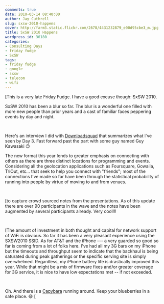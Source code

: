 ```yaml
---
comments: true
date: 2010-03-14 08:40:00
author: Jay Cuthrell
slug: sxsw-2010-happens
cover: http://farm3.static.flickr.com/2678/4431232879_e00d95cbe3_m.jpg
title: SxSW 2010 Happens
wordpress_id: 30180
categories:
- Consulting Days
- friday fudge
- SxSW
tags:
- friday fudge
- google
- sxsw
- telecom
- wifi
---
```


[This is a very late Friday Fudge.  I have a good excuse though: SxSW 2010.




SxSW 2010 has been a blur so far.  The blur is a wonderful one filled with more new people than prior years and a cast of familiar faces peppering events by day and night.




 




Here's an interview I did with [Downloadsquad](http://www.downloadsquad.com/2010/03/15/dls-sxsw-three-views-of-sxsw/) that summarizes what I've seen by Day 3.  Fast forward past the part with some guy named Guy Kawasaki :wink:










The new format this year lends to greater emphasis on connecting with others as there are three distinct locations for programming and events.  Considering all the geolocation applications such as Foursquare, Gowalla, TriOut, etc... that seek to help you connect with "friends"; most of the connections I've made so far have been through the statistical probability of running into people by virtue of moving to and from venues.




 




[to capture crowd sourced notes from the presentations. As of this update there are over 90 participants in the wave and the notes have been augmented by several participants already.  Very cool!!!




 




[The amount of investment in both thought and capital for network support of WiFi is obvious.  So far it has been a very pleasant experience using the SXSW2010 SSID.  As for AT&T and the iPhone --- a very guarded so good so far is coming from a lot of folks here.  I've had all my 3G bars on my iPhone but the timeouts and throughput seem to indicate that the backhaul is being saturated during peak gatherings or the specific serving site is simply overwhelmed.  Regardless, my iPhone battery life is drastically improved this year.  While that might be a mix of firmware fixes and/or greater coverage for 3G service, it is nice to have low expectations met -- if not exceeded.




 




Oh. And there is a [Capybara](http://en.wikipedia.org/wiki/Capybara) running around. Keep your blueberries in a safe place.  :smile: [
